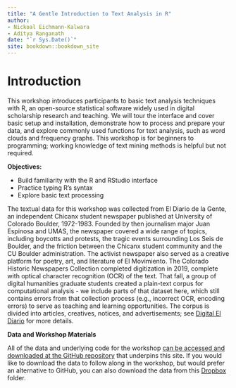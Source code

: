 ```yaml
--- 
title: "A Gentle Introduction to Text Analysis in R"
author:
- Nickoal Eichmann-Kalwara
- Aditya Ranganath
date: "`r Sys.Date()`"
site: bookdown::bookdown_site
---
```


# Introduction

This workshop introduces participants to basic text analysis techniques with R, an open-source statistical software widely used in digital scholarship research and teaching. We will tour the interface and cover basic setup and installation, demonstrate how to process and prepare your data, and explore commonly used functions for text analysis, such as word clouds and frequency graphs. This workshop is for beginners to programming; working knowledge of text mining methods is helpful but not required.

**Objectives:** 

* Build familiarity with the R and RStudio interface
* Practice typing R’s syntax
* Explore basic text processing

The textual data for this workshop was collected from El Diario de la Gente, an independent Chicanx student newspaper published at University of Colorado Boulder, 1972-1983. Founded by then journalism major Juan Espinosa and UMAS, the newspaper covered a wide range of topics, including boycotts and protests, the tragic events surrounding Los Seis de Boulder, and the friction between the Chicanx student community and the CU Boulder administration. The activist newspaper also served as a creative platform for poetry, art, and literature of El Movimiento. The Colorado Historic Newspapers Collection completed digitization in 2019, complete with optical character recognition (OCR) of the text. That fall, a group of digital humanities graduate students created a plain-text corpus for computational analysis - we include parts of that dataset here, which still contains errors from that collection process (e.g., incorrect OCR, encoding errors) to serve as teaching and learning opportunities. The corpus is divided into articles, creatives, notices, and advertisements; see [Digital El Diario](https://digitaleldiario.com) for more details.

**Data and Workshop Materials**

All of the data and underlying code for the workshop [can be accessed and downloaded at the GitHub repository](https://github.com/aranganath24/gentle_text_analysis) that underpins this site. If you would like to download the data to follow along in the workshop, but would prefer an alternative to GitHub, you can also download the data from this [Dropbox](https://www.dropbox.com/sh/wm6zjivcsen96fm/AAAlws0YlrQsPiSgmbRZJv-Xa?dl=0) folder. 




